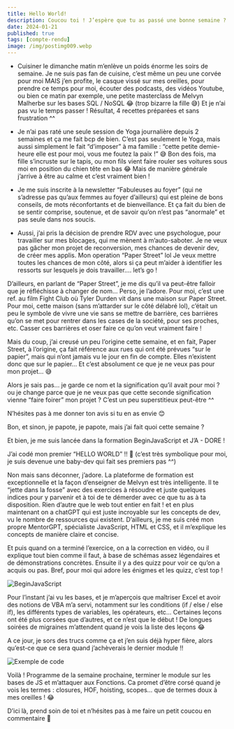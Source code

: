 ```yaml
---
title: Hello World!
description: Coucou toi ! J’espère que tu as passé une bonne semaine ? De mon côté ça va, les quelques ajustements que j’ai mis en place dans mon quotidien portent leurs fruits pour le moment.
date: 2024-01-21
published: true
tags: [compte-rendu]
image: /img/postimg009.webp
---
```


- Cuisiner le dimanche matin m’enlève un poids énorme les soirs de semaine. Je ne suis pas fan de cuisine, c’est même un peu une corvée pour moi MAIS j’en profite, le casque vissé sur mes oreilles, pour prendre ce temps pour moi, écouter des podcasts, des vidéos Youtube, ou bien ce matin par exemple, une petite masterclass de Melvyn Malherbe sur les bases SQL / NoSQL 😂 (trop bizarre la fille 😅) Et je n’ai pas vu le temps passer ! Résultat, 4 recettes préparées et sans frustration ^^

- Je n’ai pas raté une seule session de Yoga journalière depuis 2 semaines et ça me fait bcp de bien. C’est pas seulement le Yoga, mais aussi simplement le fait “d’imposer” à ma famille : “cette petite demie-heure elle est pour moi, vous me foutez la paix !” 😅 Bon des fois, ma fille s’incruste sur le tapis, ou mon fils vient faire rouler ses voitures sous moi en position du chien tête en bas 😂 Mais de manière générale j’arrive à être au calme et c’est vraiment bien !

- Je me suis inscrite à la newsletter “Fabuleuses au foyer” (qui ne s’adresse pas qu’aux femmes au foyer d’ailleurs) qui est pleine de bons conseils, de mots réconfortants et de bienveillance. Et ça fait du bien de se sentir comprise, soutenue, et de savoir qu’on n’est pas “anormale” et pas seule dans nos soucis.

- Aussi, j’ai pris la décision de prendre RDV avec une psychologue, pour travailler sur mes blocages, qui me mènent à m’auto-saboter. Je ne veux pas gâcher mon projet de reconversion, mes chances de devenir dev, de créer mes applis. Mon operation “Paper Street” lol Je veux mettre toutes les chances de mon côté, alors si ça peut m’aider à identifier les ressorts sur lesquels je dois travailler…. let’s go !

D’ailleurs, en parlant de “Paper Street”, je me dis qu’il va peut-être falloir que je réfléchisse à changer de nom… Perso, je l’adore. Pour moi, c’est une ref. au film Fight Club où Tyler Durden vit dans une maison sur Paper Street. Pour moi, cette maison (sans m’attarder sur le côté délabré lol), c’était un peu le symbole de vivre une vie sans se mettre de barrière, ces barrières qu’on se met pour rentrer dans les cases de la société, pour ses proches, etc. Casser ces barrières et oser faire ce qu’on veut vraiment faire !

Mais du coup, j’ai creusé un peu l’origine cette semaine, et en fait, Paper Street, à l’origine, ça fait référence aux rues qui ont été prévues “sur le papier”, mais qui n’ont jamais vu le jour en fin de compte. Elles n’existent donc que sur le papier… Et c’est absolument ce que je ne veux pas pour mon projet… 😅

Alors je sais pas… je garde ce nom et la signification qu’il avait pour moi ? ou je change parce que je ne veux pas que cette seconde signification vienne “faire foirer” mon projet ? C’est un peu superstitieux peut-être ^^

N’hésites pas à me donner ton avis si tu en as envie 😊

Bon, et sinon, je papote, je papote, mais j’ai fait quoi cette semaine ?

Et bien, je me suis lancée dans la formation BeginJavaScript et J’A - DORE !

J’ai codé mon premier “HELLO WORLD” !! 🤩 (c’est très symbolique pour moi, je suis devenue une baby-dev qui fait ses premiers pas ^^)

Non mais sans déconner, j’adore. La plateforme de formation est exceptionnelle et la façon d’enseigner de Melvyn est très intelligente. Il te “jette dans la fosse” avec des exercices à résoudre et juste quelques indices pour y parvenir et à toi de te démerder avec ce que tu as à ta disposition. Rien d’autre que le web tout entier en fait ! et en plus maintenant on a chatGPT qui est juste incroyable sur les concepts de dev, vu le nombre de ressources qui existent. D’ailleurs, je me suis créé mon propre MentorGPT, spécialiste JavaScript, HTML et CSS, et il m’explique les concepts de manière claire et concise.

Et puis quand on a terminé l’exercice, on a la correction en vidéo, ou il explique tout bien comme il faut, à base de schémas assez légendaires et de démonstrations concrètes. Ensuite il y a des quizz pour voir ce qu’on a acquis ou pas. Bref, pour moi qui adore les énigmes et les quizz, c’est top !

![BeginJavaScript](../img/beginJS.webp)

Pour l’instant j’ai vu les bases, et je m’aperçois que maîtriser Excel et avoir des notions de VBA m’a servi, notamment sur les conditions (if / else / else if), les différents types de variables, les opérateurs, etc… Certaines leçons ont été plus corsées que d’autres, et ce n’est que le début ! De longues soirées de migraines m’attendent quand je vois la liste des leçons 😂

A ce jour, je sors des trucs comme ça et j’en suis déjà hyper fière, alors qu’est-ce que ce sera quand j’achèverais le dernier module !!

![Exemple de code](../img/code001.webp)

Voilà ! Programme de la semaine prochaine, terminer le module sur les bases de JS et m’attaquer aux Fonctions. Ca promet d’être corsé quand je vois les termes : closures, HOF, hoisting, scopes… que de termes doux à mes oreilles ! 😂

D’ici là, prend soin de toi et n’hésites pas à me faire un petit coucou en commentaire 💫
